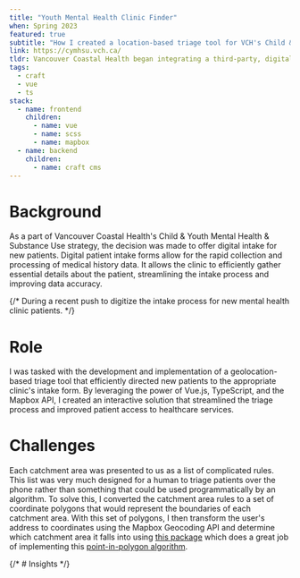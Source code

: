 ```yaml
---
title: "Youth Mental Health Clinic Finder"
when: Spring 2023
featured: true
subtitle: "How I created a location-based triage tool for VCH's Child & Youth Mental Health clinics"
link: https://cymhsu.vch.ca/
tldr: Vancouver Coastal Health began integrating a third-party, digital intake solution for Child & Youth Mental Health (CYMHSU) clinics.  Because the platform did not offer the ability to triage new patients based on location,  my team was brought in to connect new patients with the new intake flow.  Using the Mapbox API and Vue.js, I created an interactive triaging tool that connects patients with a mental health clinic within their respective catchment area.
tags:
  - craft
  - vue
  - ts
stack:
  - name: frontend
    children:
      - name: vue
      - name: scss
      - name: mapbox
  - name: backend
    children:
      - name: craft cms
---
```


# Background

As a part of Vancouver Coastal Health's Child & Youth Mental Health & Substance Use strategy, the decision was made to offer digital intake for new patients. Digital patient intake forms allow for the rapid collection and processing of medical history data. It allows the clinic to efficiently gather essential details about the patient, streamlining the intake process and improving data accuracy.

{/* During a recent push to digitize the intake process for new mental health clinic patients. */}

# Role

I was tasked with the development and implementation of a geolocation-based triage tool that efficiently directed new patients to the appropriate clinic's intake form. By leveraging the power of Vue.js, TypeScript, and the Mapbox API, I created an interactive solution that streamlined the triage process and improved patient access to healthcare services.

# Challenges

Each catchment area was presented to us as a list of complicated rules. This list was very much designed for a human to triage patients over the phone rather than something that could be used programmatically by an algorithm. To solve this, I converted the catchment area rules to a set of coordinate polygons that would represent the boundaries of each catchment area. With this set of polygons, I then transform the user's address to coordinates using the Mapbox Geocoding API and determine which catchment area it falls into using [this package](https://www.npmjs.com/package/point-in-polygon-hao) which does a great job of implementing this [point-in-polygon algorithm](https://www.researchgate.net/publication/328261365_Optimal_Reliable_Point-in-Polygon_Test_and_Differential_Coding_Boolean_Operations_on_Polygons).

{/* # Insights */}
